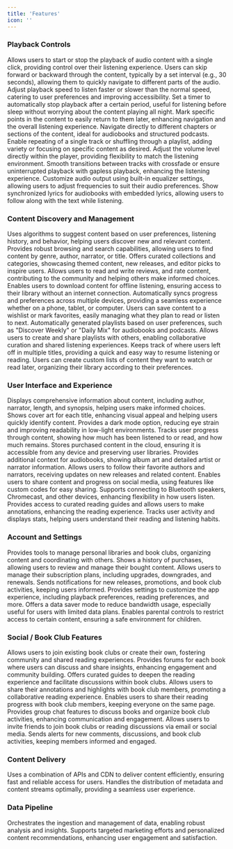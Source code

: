 ```yaml
---
title: 'Features'
icon: ''
---
```


### Playback Controls

<AccordionGroup>
  <Accordion title="Play/Pause" icon="circle-play">
    Allows users to start or stop the playback of audio content with a single click, providing control over their listening experience.
  </Accordion>
  
  <Accordion title="Skip Forward/Backward" icon="circle-play">
    Users can skip forward or backward through the content, typically by a set interval (e.g., 30 seconds), allowing them to quickly navigate to different parts of the audio.
  </Accordion>
  
  <Accordion title="Speed Control" icon="circle-play">
    Adjust playback speed to listen faster or slower than the normal speed, catering to user preferences and improving accessibility.
  </Accordion>
  
  <Accordion title="Sleep Timer" icon="circle-play">
    Set a timer to automatically stop playback after a certain period, useful for listening before sleep without worrying about the content playing all night.
  </Accordion>
  
  <Accordion title="Bookmarking" icon="circle-play">
    Mark specific points in the content to easily return to them later, enhancing navigation and the overall listening experience.
  </Accordion>
  
  <Accordion title="Chapter Navigation" icon="circle-play">
    Navigate directly to different chapters or sections of the content, ideal for audiobooks and structured podcasts.
  </Accordion>
  
  <Accordion title="Repeat and Shuffle" icon="circle-play">
    Enable repeating of a single track or shuffling through a playlist, adding variety or focusing on specific content as desired.
  </Accordion>
  
  <Accordion title="Volume Control" icon="circle-play">
    Adjust the volume level directly within the player, providing flexibility to match the listening environment.
  </Accordion>
  
  <Accordion title="Crossfade and Gapless Playback" icon="circle-play">
    Smooth transitions between tracks with crossfade or ensure uninterrupted playback with gapless playback, enhancing the listening experience.
  </Accordion>
  
  <Accordion title="Equalizer Settings" icon="circle-play">
    Customize audio output using built-in equalizer settings, allowing users to adjust frequencies to suit their audio preferences.
  </Accordion>
  
  <Accordion title="Lyrics Display" icon="circle-play">
    Show synchronized lyrics for audiobooks with embedded lyrics, allowing users to follow along with the text while listening.
  </Accordion>
</AccordionGroup>

### Content Discovery and Management

<AccordionGroup>
  <Accordion title="Personalized Recommendations" icon="magnifying-glass">
    Uses algorithms to suggest content based on user preferences, listening history, and behavior, helping users discover new and relevant content.
  </Accordion>

  <Accordion title="Browse and Search" icon="magnifying-glass">
    Provides robust browsing and search capabilities, allowing users to find content by genre, author, narrator, or title.
  </Accordion>

  <Accordion title="Curated Collections and Categories" icon="magnifying-glass">
    Offers curated collections and categories, showcasing themed content, new releases, and editor picks to inspire users.
  </Accordion>

  <Accordion title="User Reviews and Ratings" icon="magnifying-glass">
    Allows users to read and write reviews, and rate content, contributing to the community and helping others make informed choices.
  </Accordion>

  <Accordion title="Offline Access" icon="magnifying-glass">
    Enables users to download content for offline listening, ensuring access to their library without an internet connection.
  </Accordion>

  <Accordion title="Sync Across Devices" icon="magnifying-glass">
    Automatically syncs progress and preferences across multiple devices, providing a seamless experience whether on a phone, tablet, or computer.
  </Accordion>

  <Accordion title="Wishlist and Favorites" icon="magnifying-glass">
    Users can save content to a wishlist or mark favorites, easily managing what they plan to read or listen to next.
  </Accordion>

  <Accordion title="Personalized Playlists" icon="magnifying-glass">
    Automatically generated playlists based on user preferences, such as "Discover Weekly" or "Daily Mix" for audiobooks and podcasts.
  </Accordion>

  <Accordion title="Collaborative Playlists" icon="magnifying-glass">
    Allows users to create and share playlists with others, enabling collaborative curation and shared listening experiences.
  </Accordion>

  <Accordion title="Continue Reading/Listening List" icon="magnifying-glass">
    Keeps track of where users left off in multiple titles, providing a quick and easy way to resume listening or reading.
  </Accordion>

  <Accordion title="Custom Watchlist/Readlist" icon="magnifying-glass">
    Users can create custom lists of content they want to watch or read later, organizing their library according to their preferences.
  </Accordion>
</AccordionGroup>

### User Interface and Experience

<AccordionGroup>
  <Accordion title="Detailed Metadata" icon="eye">
    Displays comprehensive information about content, including author, narrator, length, and synopsis, helping users make informed choices.
  </Accordion>

  <Accordion title="Cover Art Display" icon="eye">
    Shows cover art for each title, enhancing visual appeal and helping users quickly identify content.
  </Accordion>

  <Accordion title="Dark Mode" icon="eye">
    Provides a dark mode option, reducing eye strain and improving readability in low-light environments.
  </Accordion>

  <Accordion title="Progress Tracking" icon="eye">
    Tracks user progress through content, showing how much has been listened to or read, and how much remains.
  </Accordion>

  <Accordion title="Cloud Storage of Purchased Content" icon="eye">
    Stores purchased content in the cloud, ensuring it is accessible from any device and preserving user libraries.
  </Accordion>

  <Accordion title="Album Art and Artist Info Display" icon="eye">
    Provides additional context for audiobooks, showing album art and detailed artist or narrator information.
  </Accordion>

  <Accordion title="Follow Authors and Narrators" icon="eye">
    Allows users to follow their favorite authors and narrators, receiving updates on new releases and related content.
  </Accordion>

  <Accordion title="Social Sharing and Integration" icon="eye">
    Enables users to share content and progress on social media, using features like custom codes for easy sharing.
  </Accordion>

  <Accordion title="Connect to External Devices" icon="eye">
    Supports connecting to Bluetooth speakers, Chromecast, and other devices, enhancing flexibility in how users listen.
  </Accordion>

  <Accordion title="Reading Guides and Annotations" icon="eye">
    Provides access to curated reading guides and allows users to make annotations, enhancing the reading experience.
  </Accordion>

  <Accordion title="User Profiles with Reading/Listening Stats" icon="eye">
    Tracks user activity and displays stats, helping users understand their reading and listening habits.
  </Accordion>
</AccordionGroup>

### Account and Settings

<AccordionGroup>
  <Accordion title="Manage Library and Book Clubs" icon="gear">
    Provides tools to manage personal libraries and book clubs, organizing content and coordinating with others.
  </Accordion>

  <Accordion title="Purchase History" icon="gear">
    Shows a history of purchases, allowing users to review and manage their bought content.
  </Accordion>

  <Accordion title="Subscription Management" icon="gear">
    Allows users to manage their subscription plans, including upgrades, downgrades, and renewals.
  </Accordion>

  <Accordion title="Notifications" icon="gear">
    Sends notifications for new releases, promotions, and book club activities, keeping users informed.
  </Accordion>

  <Accordion title="Customizable App Settings" icon="gear">
    Provides settings to customize the app experience, including playback preferences, reading preferences, and more.
  </Accordion>

  <Accordion title="Data Saver Mode" icon="gear">
    Offers a data saver mode to reduce bandwidth usage, especially useful for users with limited data plans.
  </Accordion>

  <Accordion title="Parental Controls and Content Restrictions" icon="gear">
    Enables parental controls to restrict access to certain content, ensuring a safe environment for children.
  </Accordion>
</AccordionGroup>

### Social / Book Club Features

<AccordionGroup>
  <Accordion title="Join or Create Book Clubs" icon="users">
    Allows users to join existing book clubs or create their own, fostering community and shared reading experiences.
  </Accordion>

  <Accordion title="In-App Discussion Forums" icon="users">
    Provides forums for each book where users can discuss and share insights, enhancing engagement and community building.
  </Accordion>

  <Accordion title="Access Curated Reading Guides" icon="users">
    Offers curated guides to deepen the reading experience and facilitate discussions within book clubs.
  </Accordion>

  <Accordion title="Share Annotations and Highlights" icon="users">
    Allows users to share their annotations and highlights with book club members, promoting a collaborative reading experience.
  </Accordion>

  <Accordion title="Share Reading Progress" icon="users">
    Enables users to share their reading progress with book club members, keeping everyone on the same page.
  </Accordion>

  <Accordion title="Group Chat Functionality" icon="users">
    Provides group chat features to discuss books and organize book club activities, enhancing communication and engagement.
  </Accordion>

  <Accordion title="Invitations" icon="users">
    Allows users to invite friends to join book clubs or reading discussions via email or social media.
  </Accordion>

  <Accordion title="Notifications for Book Club Activities" icon="users">
    Sends alerts for new comments, discussions, and book club activities, keeping members informed and engaged.
  </Accordion>
</AccordionGroup>

### Content Delivery

<AccordionGroup>
  <Accordion title="Efficient Content Delivery" icon="truck">
    Uses a combination of APIs and CDN to deliver content efficiently, ensuring fast and reliable access for users.
  </Accordion>

  <Accordion title="Manage Metadata and Content Streams" icon="truck">
    Handles the distribution of metadata and content streams optimally, providing a seamless user experience.
  </Accordion>
</AccordionGroup>

### Data Pipeline

<AccordionGroup>
  <Accordion title="Data Ingestion and Management" icon="chart-line">
    Orchestrates the ingestion and management of data, enabling robust analysis and insights.
  </Accordion>

  <Accordion title="Targeted Marketing and Content Recommendations" icon="chart-line">
    Supports targeted marketing efforts and personalized content recommendations, enhancing user engagement and satisfaction.
  </Accordion>
</AccordionGroup>
